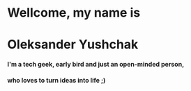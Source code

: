 # Wellcome, my name is

# Oleksander Yushchak

#### I'm a tech geek, early bird and just an open-minded person,

#### who loves to turn ideas into life ;)
